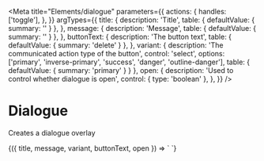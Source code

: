 
<Meta
  title="Elements/dialogue"
  parameters={{
    actions: {
      handles: ['toggle'],
    },
  }}
  argTypes={{
    title: {
      description: 'Title',
      table: { defaultValue: { summary: '' } },
    },
    message: {
      description: 'Message',
      table: { defaultValue: { summary: '' } },
    },
    buttonText: {
      description: 'The button text',
      table: { defaultValue: { summary: 'delete' } },
    },
    variant: {
      description: 'The communicated action type of the button',
      control: 'select',
      options: ['primary', 'inverse-primary', 'success', 'danger', 'outline-danger'],
      table: { defaultValue: { summary: 'primary' } }
    },
    open: {
      description: 'Used to control whether dialogue is open',
      control: { type: 'boolean' },
    },
  }}
/>

# Dialogue

Creates a dialogue overlay

<Canvas>
  <Story
    name='delete'
    args={{
      title: 'This is the title.',
      message: 'This is the message.',
      buttonText: 'DELETE',
      variant: 'danger',
      open: true,
    }}
  >
    {({ title, message, variant, buttonText, open }) => `
      <v-dialogue
        ${open ? "open" : ""}
        title='${title}'
        message='${message}'
        text='${buttonText}'
        variant='${variant}'
      />
    `}
  </Story>
</Canvas>
